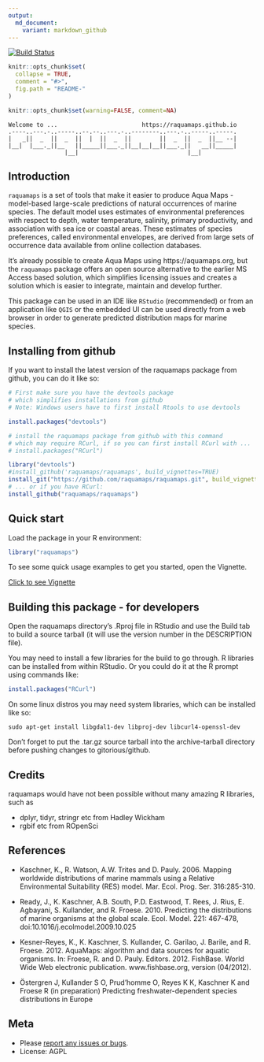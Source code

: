 ```yaml
---
output:
  md_document:
    variant: markdown_github
---
```


[![Build Status](https://travis-ci.org/raquamaps/raquamaps.svg?branch=master)](https://travis-ci.org/raquamaps/raquamaps)  

<!--

[![Coverage Status](https://coveralls.io/repos/raquamaps/raquamaps/badge.svg?branch=raquamaps)](https://coveralls.io/r/raquamaps/raquamaps.svg?branch=raquamaps)  

[![Downloads](http://cranlogs.r-pkg.org/badges/raquamaps](https://github.com/metacran/cranlogs.app)

-->

<!-- README.md is generated from README.Rmd. Please edit that file -->

```r
knitr::opts_chunk$set(
  collapse = TRUE,
  comment = "#>",
  fig.path = "README-"
)
```

```r
knitr::opts_chunk$set(warning=FALSE, comment=NA)
```

```console
Welcome to ...                        https://raquamaps.github.io
.----..---.-..-----..--.--..---.-..--------..---.-..-----..-----.
|   _||  _  ||  _  ||  |  ||  _  ||        ||  _  ||  _  ||__ --|
|__|  |___._||__   ||_____||___._||__|__|__||___._||   __||_____|
                |__|                               |__|          
```

## Introduction

`raquamaps` is a set of tools that make it easier to produce Aqua Maps - model-based large-scale predictions of natural occurrences of marine species. The default model uses estimates of environmental preferences with respect to depth, water temperature, salinity, primary productivity, and association with sea ice or coastal areas. These estimates of species preferences, called environmental envelopes, are derived from large sets of occurrence data available from online collection databases.

It's already possible to create Aqua Maps using https://aquamaps.org, but the `raquamaps` package offers an open source alternative to the earlier MS Access based solution, which simplifies licensing issues and creates a solution which is easier to integrate, maintain and develop further.

This package can be used in an IDE like `RStudio` (recommended) or from an application like `QGIS` or the embedded UI can be used directly from a web browser in order to generate predicted distribution maps for marine species.


## Installing from github

If you want to install the latest version of the raquamaps package from github, you can do it like so:

```r
# First make sure you have the devtools package
# which simplifies installations from github
# Note: Windows users have to first install Rtools to use devtools

install.packages("devtools") 

# install the raquamaps package from github with this command
# which may require RCurl, if so you can first install RCurl with ...
# install.packages("RCurl")

library("devtools")
#install_github('raquamaps/raquamaps', build_vignettes=TRUE) 
install_git("https://github.com/raquamaps/raquamaps.git", build_vignettes=TRUE)
# ... or if you have RCurl:
install_github("raquamaps/raquamaps")  

```

## Quick start

Load the package in your R environment:

```r
library("raquamaps")
```
To see some quick usage examples to get you started, open the Vignette.

[Click to see Vignette](https://raquamaps.github.io/raquamaps-intro.html)


## Building this package - for developers

Open the raquamaps directory's .Rproj file in RStudio and use the Build tab to build a source tarball (it will use the version number in the DESCRIPTION file). 

You may need to install a few libraries for the build to go through. R libraries can be installed from within RStudio. Or you could do it at the R prompt using commands like:

```r
install.packages("RCurl")  
```

On some linux distros you may need system libraries, which can be installed like so:

```console
sudo apt-get install libgdal1-dev libproj-dev libcurl4-openssl-dev
```

Don't forget to put the .tar.gz source tarball into the archive-tarball directory before pushing changes to gitorious/github.

## Credits

raquamaps would have not been possible without many amazing R libraries, such as

* dplyr, tidyr, stringr etc from Hadley Wickham
* rgbif etc from ROpenSci

## References

* Kaschner, K., R. Watson, A.W. Trites and D. Pauly. 2006. Mapping worldwide distributions of marine mammals using a Relative Environmental Suitability (RES) model. Mar. Ecol. Prog. Ser. 316:285-310.

* Ready, J., K. Kaschner, A.B. South, P.D. Eastwood, T. Rees, J. Rius, E. Agbayani, S. Kullander, and R. Froese. 2010. Predicting the distributions of marine organisms at the global scale. Ecol. Model. 221: 467-478, doi:10.1016/j.ecolmodel.2009.10.025

* Kesner-Reyes, K., K. Kaschner, S. Kullander, C. Garilao, J. Barile, and R. Froese. 2012. AquaMaps: algorithm and data sources for aquatic organisms. In: Froese, R. and D. Pauly. Editors. 2012. FishBase. World Wide Web electronic publication. www.fishbase.org, version (04/2012).

* Östergren J, Kullander S O, Prud'homme O, Reyes K K, Kaschner K and Froese R (in preparation) Predicting freshwater-dependent species distributions in Europe

## Meta

* Please [report any issues or bugs](https://github.com/mskyttner/swedishbirdtrends/issues).
* License: AGPL
